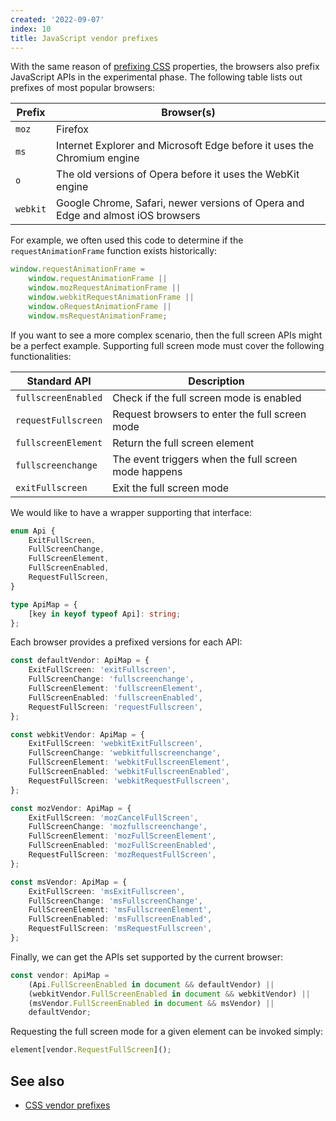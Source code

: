 ```yaml
---
created: '2022-09-07'
index: 10
title: JavaScript vendor prefixes
---
```


With the same reason of [prefixing CSS](https://phuoc.ng/collection/cross-browser-compatible/css-vendor-prefixes) properties, the browsers also prefix JavaScript APIs in the experimental phase.
The following table lists out prefixes of most popular browsers:

| Prefix   | Browser(s)                                                                      |
| -------- | ------------------------------------------------------------------------------- |
| `moz`    | Firefox                                                                         |
| `ms`     | Internet Explorer and Microsoft Edge before it uses the Chromium engine         |
| `o`      | The old versions of Opera before it uses the WebKit engine                      |
| `webkit` | Google Chrome, Safari, newer versions of Opera and Edge and almost iOS browsers |

For example, we often used this code to determine if the `requestAnimationFrame` function exists historically:

```js
window.requestAnimationFrame =
    window.requestAnimationFrame ||
    window.mozRequestAnimationFrame ||
    window.webkitRequestAnimationFrame ||
    window.oRequestAnimationFrame ||
    window.msRequestAnimationFrame;
```

If you want to see a more complex scenario, then the full screen APIs might be a perfect example.
Supporting full screen mode must cover the following functionalities:

| Standard API        | Description                                          |
| ------------------- | ---------------------------------------------------- |
| `fullscreenEnabled` | Check if the full screen mode is enabled             |
| `requestFullscreen` | Request browsers to enter the full screen mode       |
| `fullscreenElement` | Return the full screen element                       |
| `fullscreenchange`  | The event triggers when the full screen mode happens |
| `exitFullscreen`    | Exit the full screen mode                            |

We would like to have a wrapper supporting that interface:

```ts
enum Api {
    ExitFullScreen,
    FullScreenChange,
    FullScreenElement,
    FullScreenEnabled,
    RequestFullScreen,
}

type ApiMap = {
    [key in keyof typeof Api]: string;
};
```

Each browser provides a prefixed versions for each API:

```ts
const defaultVendor: ApiMap = {
    ExitFullScreen: 'exitFullscreen',
    FullScreenChange: 'fullscreenchange',
    FullScreenElement: 'fullscreenElement',
    FullScreenEnabled: 'fullscreenEnabled',
    RequestFullScreen: 'requestFullscreen',
};

const webkitVendor: ApiMap = {
    ExitFullScreen: 'webkitExitFullscreen',
    FullScreenChange: 'webkitfullscreenchange',
    FullScreenElement: 'webkitFullscreenElement',
    FullScreenEnabled: 'webkitFullscreenEnabled',
    RequestFullScreen: 'webkitRequestFullscreen',
};

const mozVendor: ApiMap = {
    ExitFullScreen: 'mozCancelFullScreen',
    FullScreenChange: 'mozfullscreenchange',
    FullScreenElement: 'mozFullScreenElement',
    FullScreenEnabled: 'mozFullScreenEnabled',
    RequestFullScreen: 'mozRequestFullScreen',
};

const msVendor: ApiMap = {
    ExitFullScreen: 'msExitFullscreen',
    FullScreenChange: 'msFullscreenChange',
    FullScreenElement: 'msFullscreenElement',
    FullScreenEnabled: 'msFullscreenEnabled',
    RequestFullScreen: 'msRequestFullscreen',
};
```

Finally, we can get the APIs set supported by the current browser:

```ts
const vendor: ApiMap =
    (Api.FullScreenEnabled in document && defaultVendor) ||
    (webkitVendor.FullScreenEnabled in document && webkitVendor) ||
    (msVendor.FullScreenEnabled in document && msVendor) ||
    defaultVendor;
```

Requesting the full screen mode for a given element can be invoked simply:

```js
element[vendor.RequestFullScreen]();
```

## See also

-   [CSS vendor prefixes](https://phuoc.ng/collection/cross-browser-compatible/css-vendor-prefixes)
